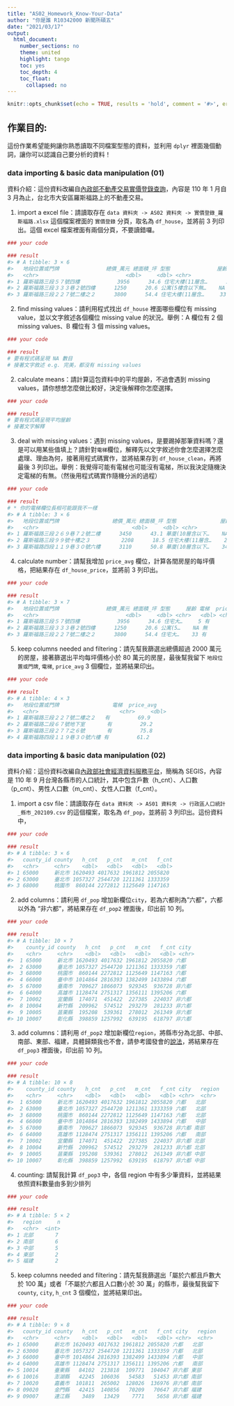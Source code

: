 ```yaml
---
title: "AS02_Homework_Know-Your-Data"
author: "你是誰 R10342000 新聞所碩五"
date: "2021/03/17"
output:
  html_document:
    number_sections: no
    theme: united
    highlight: tango
    toc: yes
    toc_depth: 4
    toc_float:
      collapsed: no
---
```


```r
knitr::opts_chunk$set(echo = TRUE, results = 'hold', comment = '#>', error = TRUE)
```

## 作業目的:   

這份作業希望能夠讓你熟悉讀取不同檔案型態的資料，並利用 `dplyr` 裡面幾個動詞，讓你可以認識自己要分析的資料！

### data importing & basic data manipulation (01)

資料介紹：這份資料改編自[內政部不動產交易實價登錄查詢](https://lvr.land.moi.gov.tw/)，內容是 110 年 1 月自 3 月為止，台北市大安區羅斯福路上的不動產交易。

(1) import a excel file：請讀取存在 `data 資料夾 -> AS02 資料夾 -> 實價登錄_羅斯福路.xlsx` 這個檔案裡面的 `實價登錄` 分頁，取名為 `df_house`，並將前 3 列印出。這個 excel 檔案裡面有兩個分頁，不要讀錯囉。

```r
### your code

### result
#> # A tibble: 3 × 6
#>   地段位置或門牌               總價_萬元 總面積_坪 型態               屋齡 電梯 
#>   <chr>                            <dbl>     <dbl> <chr>             <dbl> <chr>
#> 1 羅斯福路三段５７號四樓            3956      34.6 住宅大樓(11層含…      5 有   
#> 2 羅斯福路三段３３３巷２號四樓      1250      20.6 公寓(5樓含以下無…    NA 無   
#> 3 羅斯福路三段２２７號二樓之２      3800      54.4 住宅大樓(11層含…     33 有
```

(2) find missing values：請利用程式找出 `df_house` 裡面哪些欄位有 missing value，並以文字敘述各個欄位 missing value 的狀況。舉例：A 欄位有 2 個 missing values、B 欄位有 3 個 missing values。

```r
### your code

### result
# 要有程式碼呈現 NA 數目
# 接著文字敘述 e.g. 完美，都沒有 missing values
```

(2) calculate means：請計算這包資料中的平均屋齡，不過會遇到 missing values，請你想想怎麼做比較好，決定後解釋你怎麼選擇。

```r
### your code

### result
# 要有程式碼呈現平均屋齡
# 接著文字解釋
```

(3) deal with missing values：遇到 missing values，是要踢掉那筆資料嗎？還是可以用某些值填上？請針對`電梯`欄位，解釋先以文字敘述你會怎麼選擇怎麼處理、理由為何，接著用程式碼實作，並將結果存到 `df_house_clean`，再將最後 3 列印出。舉例：我覺得可能有電梯也可能沒有電梯，所以我決定隨機決定電梯的有無。（然後用程式碼實作隨機分派的過程）

```r
### your code

### result
# * 你的電梯欄位長相可能跟我不一樣
#> # A tibble: 3 × 6
#>   地段位置或門牌                 總價_萬元 總面積_坪 型態              屋齡 電梯 
#>   <chr>                              <dbl>     <dbl> <chr>            <dbl> <chr>
#> 1 羅斯福路三段２６９巷７２號二樓      3450      43.1 華廈(10層含以下…    NA 有   
#> 2 羅斯福路三段９９號十樓之３          2208      18.5 住宅大樓(11層含…    22 有   
#> 3 羅斯福路四段１１９巷３０號六樓      3110      50.8 華廈(10層含以下…    34 有
```

(4) calculate number：請幫我增加 `price_avg` 欄位，計算各間房屋的每坪價格，把結果存在 `df_house_price`，並將前 3 列印出。

```r
### your code

### result
#> # A tibble: 3 × 7
#>   地段位置或門牌               總價_萬元 總面積_坪 型態     屋齡 電梯  price_avg
#>   <chr>                            <dbl>     <dbl> <chr>   <dbl> <chr>     <dbl>
#> 1 羅斯福路三段５７號四樓            3956      34.6 住宅大…     5 有        115. 
#> 2 羅斯福路三段３３３巷２號四樓      1250      20.6 公寓(5…    NA 無         60.7
#> 3 羅斯福路三段２２７號二樓之２      3800      54.4 住宅大…    33 有         69.9
```

(5) keep columns needed and filtering：請先幫我篩選出總價超過 2000 萬元的房屋，接著篩選出平均每坪價格小於 80 萬元的房屋，最後幫我留下 `地段位置或門牌`, `電梯`, `price_avg` 3 個欄位，並將結果印出。

```r
### your code

### result
#> # A tibble: 4 × 3
#>   地段位置或門牌                 電梯  price_avg
#>   <chr>                          <chr>     <dbl>
#> 1 羅斯福路三段２２７號二樓之２   有         69.9
#> 2 羅斯福路二段６７號地下室       有         29.2
#> 3 羅斯福路三段２７７之６號       有         75.8
#> 4 羅斯福路四段１１９巷３０號六樓 有         61.2
```

### data importing & basic data manipulation (02)

資料介紹：這份資料改編自[內政部社會經濟資料服務平台](https://segis.moi.gov.tw/STAT/Web/Platform/QueryInterface/STAT_QueryInterface.aspx?Type=1#)，簡稱為 SEGIS，內容是 110 年 9 月台灣各縣市的人口統計，其中包含戶數（h_cnt）、人口數（p_cnt）、男性人口數（m_cnt）、女性人口數（f_cnt）。

(1) import a csv file：請讀取存在 `data 資料夾 -> AS01 資料夾 -> 行政區人口統計_縣市_202109.csv` 的這個檔案，取名為 `df_pop`，並將前 3 列印出。這份資料中，

```r
### your code

### result
#> # A tibble: 3 × 6
#>   county_id county   h_cnt   p_cnt   m_cnt   f_cnt
#>   <chr>     <chr>    <dbl>   <dbl>   <dbl>   <dbl>
#> 1 65000     新北市 1620493 4017632 1961812 2055820
#> 2 63000     臺北市 1057327 2544720 1211361 1333359
#> 3 68000     桃園市  860144 2272812 1125649 1147163
```

(2) add columns：請利用 `df_pop` 增加新欄位`city`，若為六都則為"六都"，六都以外為 "非六都"，將結果存在 `df_pop2` 裡面後，印出前 10 列。

```r
### your code

### result
#> # A tibble: 10 × 7
#>    county_id county   h_cnt   p_cnt   m_cnt   f_cnt city  
#>    <chr>     <chr>    <dbl>   <dbl>   <dbl>   <dbl> <chr> 
#>  1 65000     新北市 1620493 4017632 1961812 2055820 六都  
#>  2 63000     臺北市 1057327 2544720 1211361 1333359 六都  
#>  3 68000     桃園市  860144 2272812 1125649 1147163 六都  
#>  4 66000     臺中市 1014864 2816393 1382499 1433894 六都  
#>  5 67000     臺南市  709627 1866073  929345  936728 非六都
#>  6 64000     高雄市 1128474 2751317 1356111 1395206 六都  
#>  7 10002     宜蘭縣  174071  451422  227385  224037 非六都
#>  8 10004     新竹縣  209962  574512  293279  281233 非六都
#>  9 10005     苗栗縣  195208  539361  278012  261349 非六都
#> 10 10007     彰化縣  398859 1257992  639195  618797 非六都
```

(3) add columns：請利用 `df_pop2` 增加新欄位`region`，將縣市分為北部、中部、南部、東部、福建，具體歸類我也不會，請參考國發會的[說法](https://www.ndc.gov.tw/nc_77_4402)，將結果存在 `df_pop3` 裡面後，印出前 10 列。

```r
### your code

### result
#> # A tibble: 10 × 8
#>    county_id county   h_cnt   p_cnt   m_cnt   f_cnt city   region
#>    <chr>     <chr>    <dbl>   <dbl>   <dbl>   <dbl> <chr>  <chr> 
#>  1 65000     新北市 1620493 4017632 1961812 2055820 六都   北部  
#>  2 63000     臺北市 1057327 2544720 1211361 1333359 六都   北部  
#>  3 68000     桃園市  860144 2272812 1125649 1147163 六都   北部  
#>  4 66000     臺中市 1014864 2816393 1382499 1433894 六都   中部  
#>  5 67000     臺南市  709627 1866073  929345  936728 非六都 南部  
#>  6 64000     高雄市 1128474 2751317 1356111 1395206 六都   南部  
#>  7 10002     宜蘭縣  174071  451422  227385  224037 非六都 北部  
#>  8 10004     新竹縣  209962  574512  293279  281233 非六都 北部  
#>  9 10005     苗栗縣  195208  539361  278012  261349 非六都 中部  
#> 10 10007     彰化縣  398859 1257992  639195  618797 非六都 中部
```

(4) counting: 請幫我計算 `df_pop3` 中，各個 region 中有多少筆資料，並將結果依照資料數量由多到少排列

```r
### your code

### result
#> # A tibble: 5 × 2
#>   region     n
#>   <chr>  <int>
#> 1 北部       7
#> 2 南部       6
#> 3 中部       5
#> 4 東部       2
#> 5 福建       2
```

(5) keep columns needed and filtering：請先幫我篩選出「屬於六都且戶數大於 100 萬」或者「不屬於六都且人口數小於 30 萬」的縣市，最後幫我留下 `county`, `city`, `h_cnt` 3 個欄位，並將結果印出。

```r
### your code

### result
#> # A tibble: 9 × 8
#>   county_id county   h_cnt   p_cnt   m_cnt   f_cnt city   region
#>   <chr>     <chr>    <dbl>   <dbl>   <dbl>   <dbl> <chr>  <chr> 
#> 1 65000     新北市 1620493 4017632 1961812 2055820 六都   北部  
#> 2 63000     臺北市 1057327 2544720 1211361 1333359 六都   北部  
#> 3 66000     臺中市 1014864 2816393 1382499 1433894 六都   中部  
#> 4 64000     高雄市 1128474 2751317 1356111 1395206 六都   南部  
#> 5 10014     臺東縣   84102  213818  109771  104047 非六都 東部  
#> 6 10016     澎湖縣   42245  106036   54583   51453 非六都 南部  
#> 7 10020     嘉義市  101811  265002  128026  136976 非六都 南部  
#> 8 09020     金門縣   42415  140856   70209   70647 非六都 福建  
#> 9 09007     連江縣    3489   13429    7771    5658 非六都 福建
```
